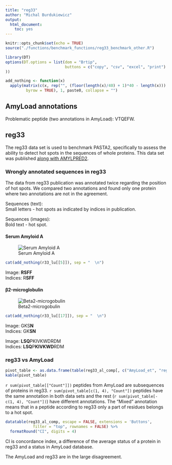 ```yaml
---
title: "reg33"
author: "Michal Burdukiewicz"
output: 
  html_document: 
    toc: yes
---
```


```r
knitr::opts_chunk$set(echo = TRUE)
source("./functions/benchmark_functions/reg33_benchmark_other.R")

library(DT)
options(DT.options = list(dom = "Brtip",
                          buttons = c("copy", "csv", "excel", "print")
))

add_nothing <- function(x)
  apply(matrix(c(x, rep("", (floor(length(x)/40) + 1)*40 - length(x))), ncol = 40,
         byrow = TRUE), 1, paste0, collapse = "")

```

## AmyLoad annotations

Problematic peptide (two annotations in AmyLoad): VTQEFW.

## reg33

The reg33 data set is used to benchmark PASTA2, specifically to assess the ability to detect hot spots in the sequences of whole proteins. This data set was published [along with AMYLPRED2](http://journals.plos.org/plosone/article?id=10.1371/journal.pone.0054175).  

### Wrongly annotated sequences in reg33

The data from reg33 publication was annotated twice regarding the position of hot spots. We compared two annotations and found only one protein where two annotations are not in the agreement.  

Sequences (text):  
Small letters - hot spots as indicated by indices in publication.  

Sequences (images):  
Bold text - hot spot.

#### Serum Amyloid A

![Serum Amyloid A](Serum_Amyloid_A.png)

```r
cat(add_nothing(r33_lu[[5]]), sep = "  \n")
```

Image: **RSFF**  
Indices: R**SFF**  

#### &beta;2-microglobulin

![Beta2-microgobulin](Beta2-microglobulin.png)

```r
cat(add_nothing(r33_lu[[17]]), sep = "  \n")
```

Image: GKS**N**  
Indices: GK**SN**  

Image: **LSQ**PKIVKWDRDM  
Indices: **LSQ**P**KIVKWD**RDM  
  
### reg33 vs AmyLoad  


```r
pivot_table <- as.data.frame(table(reg33_al_comp[, c("AmyLoad_et", "reg33_et")]), responseName = "Count")
kable(pivot_table)
```

`r sum(pivot_table[["Count"]])` peptides from AmyLoad are subsequences of proteins in reg33. `r sum(pivot_table[c(1, 4), "Count"])` peptides have the same annotation in both data sets and the rest (`r sum(pivot_table[-c(1, 4), "Count"])`) have different annotations. The "Mixed" annotation means that in a peptide according to reg33 only a part of residues belongs to a hot spot.

```r
datatable(reg33_al_comp, escape = FALSE, extensions = 'Buttons', 
            filter = "top", rownames = FALSE) %>% 
  formatRound("CI", digits = 4)
```

CI is concordance index, a difference of the average status of a protein in reg33 and a status in AmyLoad database.

The AmyLoad and reg33 are in the large disagreement.